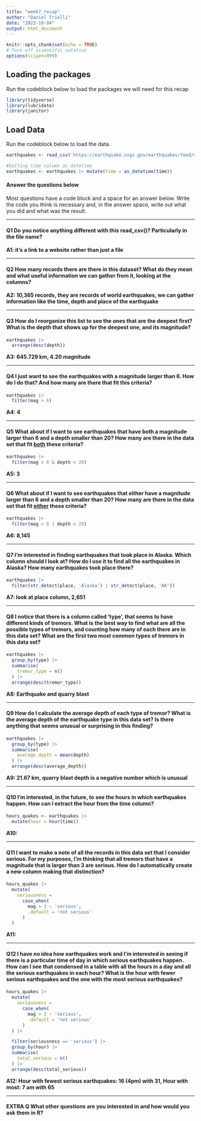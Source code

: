 ```yaml
---
title: "week7_recap"
author: "Daniel Trielli"
date: "2023-10-04"
output: html_document
---
```


```r
knitr::opts_chunk$set(echo = TRUE)
# Turn off scientific notation
options(scipen=999)
```

## Loading the packages

Run the codeblock below to load the packages we will need for this recap

```r
library(tidyverse)
library(lubridate)
library(janitor)
```

## Load Data

Run the codeblock below to load the data.

```r
earthquakes <- read_csv('https://earthquake.usgs.gov/earthquakes/feed/v1.0/summary/all_month.csv')

#Setting time column as datetime
earthquakes <- earthquakes |> mutate(time = as_datetime(time))
```

#### Answer the questions below

Most questions have a code block and a space for an answer below. Write the code you think is necessary and, in the answer space, write out what you did and what was the result.

------------------------------------------------------------------------

#### **Q1** Do you notice anything different with this read_csv()? Particularly in the file name?

**A1: it's a link to a website rather than just a file**

------------------------------------------------------------------------

#### **Q2** How many records there are there in this dataset? What do they mean and what useful information we can gather from it, looking at the columns?

**A2: 10,365 records, they are records of world earthquakes, we can gather information like the time, depth and place of the earthquake**

------------------------------------------------------------------------

#### **Q3** How do I reorganize this list to see the ones that are the deepest first? What is the depth that shows up for the deepest one, and its magnitude?

```r
earthquakes |>
  arrange(desc(depth))
```

**A3: 645.729 km, 4.20 magnitude**

------------------------------------------------------------------------

#### **Q4** I just want to see the earthquakes with a magnitude larger than 6. How do I do that? And how many are there that fit this criteria?

```r
earthquakes |>
  filter(mag > 6)
```

**A4: 4**

------------------------------------------------------------------------

#### **Q5** What about if I want to see earthquakes that have both a magnitude larger than 6 and a depth smaller than 20? How many are there in the data set that fit [both]{.underline} these criteria?

```r
earthquakes |>
  filter(mag > 6 & depth < 20)
```

**A5: 3**

------------------------------------------------------------------------

#### **Q6** What about if I want to see earthquakes that either have a magnitude larger than 6 and a depth smaller than 20? How many are there in the data set that fit [either]{.underline} these criteria?

```r
earthquakes |>
  filter(mag > 6 | depth < 20)
```

**A6: 8,145**

------------------------------------------------------------------------

#### **Q7** I'm interested in finding earthquakes that took place in Alaska. Which column should I look at? How do I use it to find all the earthquakes in Alaska? How many earthquakes took place there?

```r
earthquakes |>
  filter(str_detect(place, 'Alaska') | str_detect(place, 'AK'))
```

**A7: look at place column, 2,651**

------------------------------------------------------------------------

#### **Q8** I notice that there is a column called 'type', that seems to have different kinds of tremors. What is the best way to find what are all the possible types of tremors, and counting how many of each there are in this data set? What are the first two most common types of tremors in this data set?

```r
earthquakes |>
  group_by(type) |>
  summarise(
    tremor_type = n()
  ) |>
  arrange(desc(tremor_type))
```

**A8: Earthquake and quarry blast**

------------------------------------------------------------------------

#### **Q9** How do I calculate the average depth of each type of tremor? What is the average depth of the earthquake type in this data set? Is there anything that seems unusual or surprising in this finding?

```r
earthquakes |>
  group_by(type) |>
  summarise(
    average_depth = mean(depth)
  ) |>
  arrange(desc(average_depth))
```

**A9: 21.67 km, quarry blast depth is a negative number which is unusual**

------------------------------------------------------------------------

#### **Q10** I'm interested, in the future, to see the hours in which earthquakes happen. How can I extract the hour from the time column?

```r
hours_quakes <- earthquakes |>
  mutate(hour = hour(time))
```

**A10:**

------------------------------------------------------------------------

#### **Q11** I want to make a note of all the records in this data set that I consider serious. For my purposes, I'm thinking that all tremors that have a magnitude that is larger than 3 are serious. How do I automatically create a new column making that distinction?

```r
hours_quakes |>
  mutate(
    seriousness = 
      case_when(
        mag > 3 ~ 'serious',
        .default = 'not serious'
      )
  ) 
```

**A11:**

------------------------------------------------------------------------

#### **Q12** I have no idea how earthquakes work and I'm interested in seeing if there is a particular time of day in which serious earthquakes happen. How can I see that condensed in a table with all the hours in a day and all the serious earthquakes in each hour? What is the hour with fewer serious earthquakes and the one with the most serious earthquakes?

```r
hours_quakes |>
  mutate(
    seriousness = 
      case_when(
        mag > 3 ~ 'serious',
        .default = 'not serious'
      )
  ) |>

  filter(seriousness == 'serious') |>
  group_by(hour) |>
  summarise(
    total_serious = n()
  ) |>
  arrange(desc(total_serious))
```

**A12: Hour with fewest serious earthquakes: 16 (4pm) with 31, Hour with most: 7 am with 65**

------------------------------------------------------------------------

#### EXTRA Q What other questions are you interested in and how would you ask them in R?

```r

```

```r

```

```r

```
